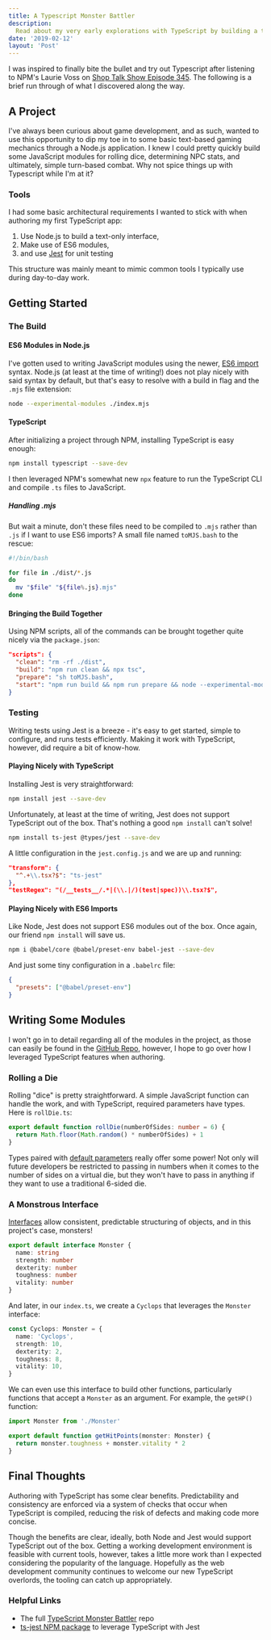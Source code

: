 ```yaml
---
title: A Typescript Monster Battler
description:
  Read about my very early explorations with TypeScript by building a tiny game
date: '2019-02-12'
layout: 'Post'
---
```


I was inspired to finally bite the bullet and try out Typescript after listening
to NPM's Laurie Voss on
[Shop Talk Show Episode 345](https://shoptalkshow.com/episodes/345/). The
following is a brief run through of what I discovered along the way.

## A Project

I've always been curious about game development, and as such, wanted to use this
opportunity to dip my toe in to some basic text-based gaming mechanics through a
Node.js application. I knew I could pretty quickly build some JavaScript modules
for rolling dice, determining NPC stats, and ultimately, simple turn-based
combat. Why not spice things up with Typescript while I'm at it?

### Tools

I had some basic architectural requirements I wanted to stick with when
authoring my first TypeScript app:

1. Use Node.js to build a text-only interface,
2. Make use of ES6 modules,
3. and use [Jest](https://jestjs.io) for unit testing

This structure was mainly meant to mimic common tools I typically use during
day-to-day work.

## Getting Started

### The Build

#### ES6 Modules in Node.js

I've gotten used to writing JavaScript modules using the newer,
[ES6 import](https://developer.mozilla.org/en-US/docs/Web/JavaScript/Reference/Statements/import)
syntax. Node.js (at least at the time of writing!) does not play nicely with
said syntax by default, but that's easy to resolve with a build in flag and the
`.mjs` file extension:

```bash
node --experimental-modules ./index.mjs
```

#### TypeScript

After initializing a project through NPM, installing TypeScript is easy enough:

```bash
npm install typescript --save-dev
```

I then leveraged NPM's somewhat new `npx` feature to run the TypeScript CLI and
compile `.ts` files to JavaScript.

##### Handling .mjs

But wait a minute, don't these files need to be compiled to `.mjs` rather than
`.js` if I want to use ES6 imports? A small file named `toMJS.bash` to the
rescue:

```bash
#!/bin/bash

for file in ./dist/*.js
do
  mv "$file" "${file%.js}.mjs"
done
```

#### Bringing the Build Together

Using NPM scripts, all of the commands can be brought together quite nicely via
the `package.json`:

```json
"scripts": {
  "clean": "rm -rf ./dist",
  "build": "npm run clean && npx tsc",
  "prepare": "sh toMJS.bash",
  "start": "npm run build && npm run prepare && node --experimental-modules ./dist/index.mjs"
}
```

### Testing

Writing tests using Jest is a breeze - it's easy to get started, simple to
configure, and runs tests efficiently. Making it work with TypeScript, however,
did require a bit of know-how.

#### Playing Nicely with TypeScript

Installing Jest is very straightforward:

```bash
npm install jest --save-dev
```

Unfortunately, at least at the time of writing, Jest does not support TypeScript
out of the box. That's nothing a good `npm install` can't solve!

```bash
npm install ts-jest @types/jest --save-dev
```

A little configuration in the `jest.config.js` and we are up and running:

```json
"transform": {
  "^.+\\.tsx?$": "ts-jest"
},
"testRegex": "(/__tests__/.*|(\\.|/)(test|spec))\\.tsx?$",
```

#### Playing Nicely with ES6 Imports

Like Node, Jest does not support ES6 modules out of the box. Once again, our
friend `npm install` will save us.

```bash
npm i @babel/core @babel/preset-env babel-jest --save-dev
```

And just some tiny configuration in a `.babelrc` file:

```json
{
  "presets": ["@babel/preset-env"]
}
```

## Writing Some Modules

I won't go in to detail regarding all of the modules in the project, as those
can easily be found in the
[GitHub Repo](https://github.com/nicklemmon/typescript-monster-battler),
however, I hope to go over how I leveraged TypeScript features when authoring.

### Rolling a Die

Rolling "dice" is pretty straightforward. A simple JavaScript function can
handle the work, and with TypeScript, required parameters have types. Here is
`rollDie.ts`:

```typescript
export default function rollDie(numberOfSides: number = 6) {
  return Math.floor(Math.random() * numberOfSides) + 1
}
```

Types paired with
[default parameters](https://developer.mozilla.org/en-US/docs/Web/JavaScript/Reference/Functions/Default_parameters)
really offer some power! Not only will future developers be restricted to
passing in numbers when it comes to the number of sides on a virtual die, but
they won't have to pass in anything if they want to use a traditional 6-sided
die.

### A Monstrous Interface

[Interfaces](https://www.typescriptlang.org/docs/handbook/interfaces.html) allow
consistent, predictable structuring of objects, and in this project's case,
monsters!

```typescript
export default interface Monster {
  name: string
  strength: number
  dexterity: number
  toughness: number
  vitality: number
}
```

And later, in our `index.ts`, we create a `Cyclops` that leverages the `Monster`
interface:

```typescript
const Cyclops: Monster = {
  name: 'Cyclops',
  strength: 10,
  dexterity: 2,
  toughness: 8,
  vitality: 10,
}
```

We can even use this interface to build other functions, particularly functions
that accept a `Monster` as an argument. For example, the `getHP()` function:

```typescript
import Monster from './Monster'

export default function getHitPoints(monster: Monster) {
  return monster.toughness + monster.vitality * 2
}
```

## Final Thoughts

Authoring with TypeScript has some clear benefits. Predictability and
consistency are enforced via a system of checks that occur when TypeScript is
compiled, reducing the risk of defects and making code more concise.

Though the benefits are clear, ideally, both Node and Jest would support
TypeScript out of the box. Getting a working development environment is feasible
with current tools, however, takes a little more work than I expected
considering the popularity of the language. Hopefully as the web development
community continues to welcome our new TypeScript overlords, the tooling can
catch up appropriately.

### Helpful Links

- The full
  [TypeScript Monster Battler](https://github.com/nicklemmon/typescript-monster-battler)
  repo
- [ts-jest NPM package](https://www.npmjs.com/package/ts-jest) to leverage
  TypeScript with Jest
